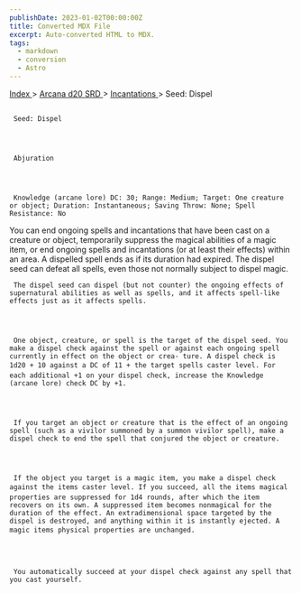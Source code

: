 ```yaml
---
publishDate: 2023-01-02T00:00:00Z
title: Converted MDX File
excerpt: Auto-converted HTML to MDX.
tags:
  - markdown
  - conversion
  - Astro
---
```


[
Index
](-index) >
[
Arcana d20 SRD
](arcana-d20-srd-index) >
[
Incantations
](arcana-d20-srd-incantations-index) > Seed: Dispel

##

     Seed: Dispel




     Abjuration




     Knowledge (arcane lore) DC: 30; Range: Medium; Target: One creature or object; Duration: Instantaneous; Saving Throw: None; Spell Resistance: No

You can end ongoing spells and incantations that have been cast on a creature or object, temporarily suppress the magical abilities of a magic item, or end ongoing spells and incantations (or at least their effects) within an area. A dispelled spell ends as if its duration had expired. The dispel seed can defeat all spells, even those not normally subject to dispel magic.

     The dispel seed can dispel (but not counter) the ongoing effects of supernatural abilities as well as spells, and it affects spell-like effects just as it affects spells.




     One object, creature, or spell is the target of the dispel seed. You make a dispel check against the spell or against each ongoing spell currently in effect on the object or crea- ture. A dispel check is 1d20 + 10 against a DC of 11 + the target spells caster level. For each additional +1 on your dispel check, increase the Knowledge (arcane lore) check DC by +1.




     If you target an object or creature that is the effect of an ongoing spell (such as a vivilor summoned by a summon vivilor spell), make a dispel check to end the spell that conjured the object or creature.




     If the object you target is a magic item, you make a dispel check against the items caster level. If you succeed, all the items magical properties are suppressed for 1d4 rounds, after which the item recovers on its own. A suppressed item becomes nonmagical for the duration of the effect. An extradimensional space targeted by the dispel is destroyed, and anything within it is instantly ejected. A magic items physical properties are unchanged.




     You automatically succeed at your dispel check against any spell that you cast yourself.
